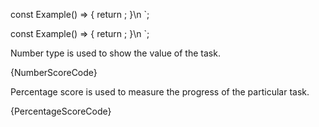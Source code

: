 
const Example() => {
	return <Score bar={95} isPercentage={false} />;
}\n
`;

const Example() => {
	return <Score bar={95} />;
}\n
`;

<Section
	title="Score (number)"
	contained={true}
	border={true}
	style={{ paddingRight: 0, paddingLeft: 0 }}
>
	<p>Number type is used to show the value of the task.</p>
	<Preview wrapper={true}>
		<Score bar={50} value="295" isPercentage={false} />
	</Preview>
	<Snippet language="js">{NumberScoreCode}</Snippet>
</Section>

<Section
	title="Score (percentage)"
	contained={true}
	border={true}
	style={{ paddingRight: 0, paddingLeft: 0 }}
>
	<p>
		Percentage score is used to measure the progress of the particular task.
	</p>
	<Preview wrapper={true}>
		<Score bar={95} />
	</Preview>
	<Snippet language="js">{PercentageScoreCode}</Snippet>
</Section>
